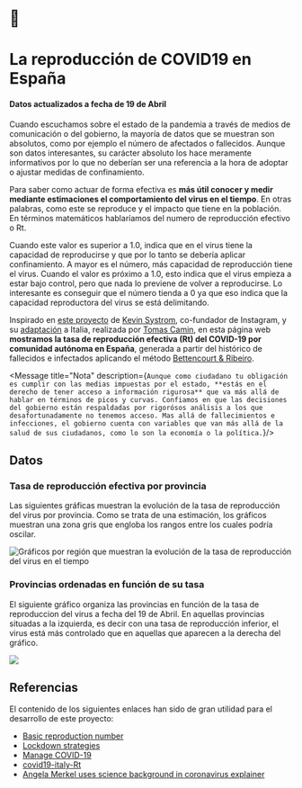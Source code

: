 # 🦠
# La reproducción de COVID19 en España

#### Datos actualizados a fecha de 19 de Abril

Cuando escuchamos sobre el estado de la pandemia a través de medios de comunicación o del gobierno, la mayoría de datos que se muestran son absolutos, como por ejemplo el número de afectados o fallecidos. Aunque son datos interesantes, su carácter absoluto los hace meramente informativos por lo que no deberían ser una referencia a la hora de adoptar o ajustar medidas de confinamiento.

Para saber como actuar de forma efectiva es **más útil conocer y medir mediante estimaciones el comportamiento del virus en el tiempo**. En otras palabras, como este se reproduce y el impacto que tiene en la población. En términos matemáticos hablaríamos del numero de reproducción efectivo o Rt.

Cuando este valor es superior a 1.0, indica que en el virus tiene la capacidad de reproducirse y que por lo tanto se debería aplicar confinamiento. A mayor es el número, más capacidad de reproducción tiene el virus. Cuando el valor es próximo a 1.0, esto indica que el virus empieza a estar bajo control, pero que nada lo previene de volver a reproducirse. Lo interesante es conseguir que el número tienda a 0 ya que eso indica que la capacidad reproductora del virus se está delimitando.

Inspirado en [este proyecto](http://systrom.com/blog/the-metric-we-need-to-manage-covid-19/) de [Kevin Systrom](https://twitter.com/kevin), co-fundador de Instagram, y su [adaptación](https://github.com/tcamin/covid19-italy-Rt) a Italia, realizada por [Tomas Camin](https://github.com/tcamin), en esta página web **mostramos la tasa de reproducción efectiva (Rt) del COVID-19 por comunidad autónoma en España**, generada a partir del histórico de fallecidos e infectados aplicando el método [Bettencourt & Ribeiro](https://journals.plos.org/plosone/article?id=10.1371/journal.pone.0002185).

<Message title="Nota" description={`Aunque como ciudadano tu obligación es cumplir con las medias impuestas por el estado, **estás en el derecho de tener acceso a información rigurosa** que va más allá de hablar en términos de picos y curvas. Confiamos en que las decisiones del gobierno están respaldadas por rigorósos análisis a los que desafortunadamente no tenemos acceso. Mas allá de fallecimientos e infecciones, el gobierno cuenta con variables que van más allá de la salud de sus ciudadanos, como lo son la economía o la política.`}/>

## Datos

### Tasa de reproducción efectiva por provincia

Las siguientes gráficas muestran la evolución de la tasa de reproducción del virus por provincia. Como se trata de una estimación, los gráficos muestran una zona gris que engloba los rangos entre los cuales podría oscilar.

![Gráficos por región que muestran la evolución de la tasa de reproducción del virus en el tiempo](../src/images/provinces.png)

### Provincias ordenadas en función de su tasa

El siguiente gráfico organiza las provincias en función de la tasa de reproduccion del virus a fecha del 19 de Abril. En aquellas provincias situadas a la izquierda, es decir con una tasa de reproducción inferior, el virus está más controlado que en aquellas que aparecen a la derecha del gráfico.

![](../src/images/sorted.png)

## Referencias

El contenido de los siguientes enlaces han sido de gran utilidad para el desarrollo de este proyecto:

- [Basic reproduction number](https://web.stanford.edu/~jhj1/teachingdocs/Jones-on-R0.pdf)
- [Lockdown strategies](https://www.nytimes.com/interactive/2020/us/coronavirus-stay-at-home-order.html)
- [Manage COVID-19](http://systrom.com/blog/the-metric-we-need-to-manage-covid-19/)
- [covid19-italy-Rt](https://github.com/tcamin/covid19-italy-Rt)
- [Angela Merkel uses science background in coronavirus explainer](https://www.youtube.com/watch?v=22SQVZ4CeXA)
